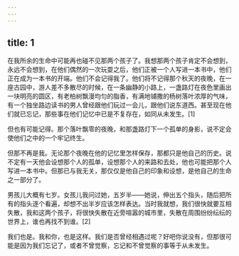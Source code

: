 ```yaml
---
---
---
```

title: 1
---



在我所余的生命中可能再也碰不见那两个孩子了。我想那两个孩子肯定不会想到，永远不会想到，在他们偶然的一次玩耍之后，他们正被一个人写进一本书中，他们正在成为一本书的开端。他们不会记得我了。他们将不记得那个秋天的夜晚，在一座古园中，游人差不多散尽的时候，在一条幽静的小路上，一盏路灯在夜色里画出一块明亮的圆区，有老柏树飘漫均匀的脂香，有满地铺撒的杨树落叶浓厚的气味，有一个独坐路边读书的男人曾经跟他们玩过一会儿，跟他们说东道西。甚至现在他们就已忘记，那些事在他们记忆中已是不复存在，如同从未发生。[1]

但也有可能记得。那个落叶飘零的夜晚，和那盏路灯下一个孤单的身影，说不定会使他们之中的一个牢记终生。

但那不再是我。无论那个夜晚在他的记忆里怎样保存，那都只是他自己的历史。说不定有一天他会设想那个人的孤单，设想那个人的来路和去处，他也可能把那个人写进一本书中。但那已与我无关，那仅仅是他自己的印象和设想，是他自己的生命之一部分了。

男孩儿大概有七岁。女孩儿我问过她，五岁半——她说，伸出五个指头，随后把所有的指头逐个看遍，却想不出半岁应该怎样表达。当时我就想，我们很快就要互相失散，我和这两个孩子，将很快失散在近旁喧嚣的城市里，失散在周围纷纷纭纭的世界上，谁也再找不到谁。[2]

我们也是。我和你，也是这样。我们是否曾经相遇过呢？好吧你说没有，但那很可能是因为我们忘记了，或者不曾觉察，忘记和不曾觉察的事等于从未发生。